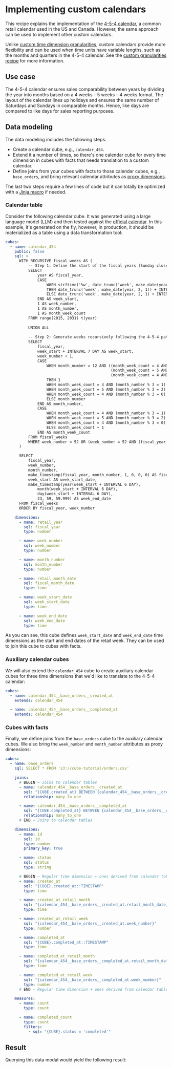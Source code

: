 # Implementing custom calendars

This recipe explains the implementation of the [4-5-4 calendar][link-454], a common
retail calendar used in the US and Canada. However, the same approach can be used
to implement other custom calendars.

Unlike [custom time dimension granularities][ref-custom-granularities], custom
calendars provide more flexibility and can be used when time units have variable
lengths, such as the months and quarters in the 4-5-4 calendar. See the [custom
granularities recipe][ref-custom-granularities-recipe] for more information.

## Use case

The 4-5-4 calendar ensures sales comparability between years by dividing the year
into months based on a 4 weeks – 5 weeks – 4 weeks format. The layout of the calendar
lines up holidays and ensures the same number of Saturdays and Sundays in comparable
months. Hence, like days are compared to like days for sales reporting purposes.

## Data modeling

The data modeling includes the following steps:

* Create a calendar cube, e.g., `calendar_454`.
* Extend it a number of times, so there's one calendar cube for every time dimension
in cubes with facts that needs translation to a custom calendar.
* Define joins from your cubes with facts to those calendar cubes, e.g., `base_orders`,
and bring relevant calendar attributes as [proxy dimensions][ref-proxy-dimensions].

The last two steps require a few lines of code but it can totally be optimized with
a [Jinja macro][ref-jinja-macro] if needed.

### Calendar table

Consider the following calendar cube. It was generated using a large language model
(LLM) and then tested against the [official calendar][link-454-official-calendar].
In this example, it's generated on the fly, however, in production, it should be
materialized as a table using a data transformation tool:

```yaml
cubes:
  - name: calendar_454
    public: false
    sql: >
      WITH RECURSIVE fiscal_weeks AS (
          -- Step 1: Define the start of the fiscal years (Sunday closest to Feb 1st)
          SELECT 
              year AS fiscal_year, 
              CASE 
                  WHEN strftime('%w', date_trunc('week', make_date(year, 2, 1)))::INTEGER <= 3 
                  THEN date_trunc('week', make_date(year, 2, 1)) + INTERVAL 6 DAY 
                  ELSE date_trunc('week', make_date(year, 2, 1) + INTERVAL 7 DAY) + INTERVAL 7 DAY
              END AS week_start,
              1 AS week_number,
              1 AS month_number,
              1 AS month_week_count
          FROM range(2015, 2031) t(year)
          
          UNION ALL
          
          -- Step 2: Generate weeks recursively following the 4-5-4 pattern
          SELECT 
              fiscal_year,
              week_start + INTERVAL 7 DAY AS week_start,
              week_number + 1,
              CASE 
                  WHEN month_number = 12 AND ((month_week_count = 4 AND month_number % 3 = 1) OR 
                                              (month_week_count = 5 AND month_number % 3 = 2) OR 
                                              (month_week_count = 4 AND month_number % 3 = 0)) 
                  THEN 1 
                  WHEN month_week_count = 4 AND (month_number % 3 = 1) THEN month_number + 1
                  WHEN month_week_count = 5 AND (month_number % 3 = 2) THEN month_number + 1
                  WHEN month_week_count = 4 AND (month_number % 3 = 0) THEN month_number + 1
                  ELSE month_number
              END AS month_number,
              CASE 
                  WHEN month_week_count = 4 AND (month_number % 3 = 1) THEN 1
                  WHEN month_week_count = 5 AND (month_number % 3 = 2) THEN 1
                  WHEN month_week_count = 4 AND (month_number % 3 = 0) THEN 1
                  ELSE month_week_count + 1
              END AS month_week_count
          FROM fiscal_weeks
          WHERE week_number < 52 OR (week_number = 52 AND (fiscal_year % 5 = 2)) -- Account for 53rd week
      )

      SELECT 
          fiscal_year,
          week_number,
          month_number,
          make_timestamp(fiscal_year, month_number, 1, 0, 0, 0) AS fiscal_month_date,
          week_start AS week_start_date,
          make_timestamp(year(week_start + INTERVAL 6 DAY), 
              month(week_start + INTERVAL 6 DAY), 
              day(week_start + INTERVAL 6 DAY), 
              23, 59, 59.999) AS week_end_date
      FROM fiscal_weeks
      ORDER BY fiscal_year, week_number

    dimensions:
      - name: retail_year
        sql: fiscal_year
        type: number

      - name: week_number
        sql: week_number
        type: number

      - name: month_number
        sql: month_number
        type: number

      - name: retail_month_date
        sql: fiscal_month_date
        type: time

      - name: week_start_date
        sql: week_start_date
        type: time

      - name: week_end_date
        sql: week_end_date
        type: time
```

As you can see, this cube defines `week_start_date` and `week_end_date` time dimensions
as the start and end dates of the retail week. They can be used to join this cube to
cubes with facts.

### Auxiliary calendar cubes

We will also extend the `calendar_454` cube to create auxiliary calendar cubes for
three time dimensions that we'd like to translate to the 4-5-4 calendar:

```yaml
cubes:
  - name: calendar_454__base_orders__created_at
    extends: calendar_454

  - name: calendar_454__base_orders__completed_at
    extends: calendar_454
```

### Cubes with facts

Finally, we define joins from the `base_orders` cube to the auxiliary calendar cubes.
We also bring the `week_number` and `month_number` attributes as proxy dimensions:

```yaml
cubes:
  - name: base_orders
    sql: SELECT * FROM 's3://cube-tutorial/orders.csv'

    joins:
      # BEGIN — Joins to calendar tables
      - name: calendar_454__base_orders__created_at
        sql: "{CUBE.created_at} BETWEEN {calendar_454__base_orders__created_at.week_start_date} AND {calendar_454__base_orders__created_at.week_end_date}"
        relationship: many_to_one

      - name: calendar_454__base_orders__completed_at
        sql: "{CUBE.completed_at} BETWEEN {calendar_454__base_orders__completed_at.week_start_date} AND {calendar_454__base_orders__completed_at.week_end_date}"
        relationship: many_to_one
      # END — Joins to calendar tables

    dimensions:
      - name: id
        sql: id
        type: number
        primary_key: true

      - name: status
        sql: status
        type: string

      # BEGIN — Regular time dimension + ones derived from calendar table
      - name: created_at
        sql: "{CUBE}.created_at::TIMESTAMP"
        type: time

      - name: created_at_retail_month
        sql: "{calendar_454__base_orders__created_at.retail_month_date}"
        type: time

      - name: created_at_retail_week
        sql: "{calendar_454__base_orders__created_at.week_number}"
        type: number

      - name: completed_at
        sql: "{CUBE}.completed_at::TIMESTAMP"
        type: time

      - name: completed_at_retail_month
        sql: "{calendar_454__base_orders__completed_at.retail_month_date}"
        type: time

      - name: completed_at_retail_week
        sql: "{calendar_454__base_orders__completed_at.week_number}"
        type: number
      # END — Regular time dimension + ones derived from calendar table

    measures:
      - name: count
        type: count

      - name: completed_count
        type: count
        filters:
          - sql: "{CUBE}.status = 'completed'"
```

## Result

Querying this data modal would yield the following result:

<Screenshot src="https://ucarecdn.com/7d7d981c-8ed8-4438-865e-cbcda01c81d8/"/>


[link-454]: https://nrf.com/resources/4-5-4-calendar
[link-454-official-calendar]: https://2fb5c46100c1b71985e2-011e70369171d43105aff38e48482379.ssl.cf1.rackcdn.com/4-5-4%20calendar/3-Year-Calendar-5-27.pdf
[ref-custom-granularities]: /product/data-modeling/reference/dimensions#granularities
[ref-custom-granularities-recipe]: /guides/recipes/data-modeling/custom-granularity
[ref-proxy-dimensions]: /product/data-modeling/concepts/calculated-members#proxy-dimensions
[ref-jinja-macro]: /product/data-modeling/dynamic/jinja#macros